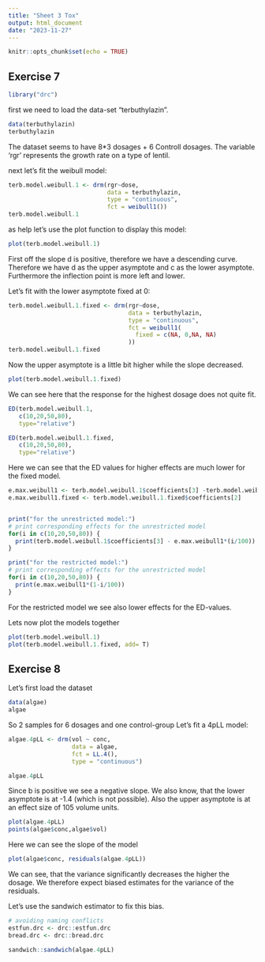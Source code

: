 ```yaml
---
title: "Sheet 3 Tox"
output: html_document
date: "2023-11-27"
---
```


```r
knitr::opts_chunk$set(echo = TRUE)
```

## Exercise 7
```r
library("drc")
```
first we need to load the data-set "terbuthylazin".
```r
data(terbuthylazin)
terbuthylazin
```
The dataset seems to have 8*3 dosages + 6 Controll dosages. The variable 'rgr' represents the growth rate on a type of lentil.

next let's fit the weibull model:
```r
terb.model.weibull.1 <- drm(rgr~dose,
                            data = terbuthylazin,
                            type = "continuous",
                            fct = weibull1())
terb.model.weibull.1
```
as help let's use the plot function to display this model:
```r
plot(terb.model.weibull.1)
```
First off the slope d is positive, therefore we have a descending curve.
Therefore we have d as the upper asymptote and c as the lower asymptote.
Furthermore the inflection point is more left  and lower. 


Let's fit with the lower asymptote fixed at 0:
```r
terb.model.weibull.1.fixed <- drm(rgr~dose,
                                  data = terbuthylazin,
                                  type = "continuous",
                                  fct = weibull1(
                                    fixed = c(NA, 0,NA, NA)
                                  ))
terb.model.weibull.1.fixed
```
Now the upper asymptote is a little bit higher while the slope decreased.
```r
plot(terb.model.weibull.1.fixed)
```

We can see here that the response for the highest dosage does not quite fit.
```r
ED(terb.model.weibull.1,
   c(10,20,50,80),
   type="relative")

ED(terb.model.weibull.1.fixed,
   c(10,20,50,80),
   type="relative")
```
Here we can see that the ED values for higher effects are much lower for the fixed model.

```r
e.max.weibull1 <- terb.model.weibull.1$coefficients[3] -terb.model.weibull.1$coefficients[2]
e.max.weibull1.fixed <- terb.model.weibull.1.fixed$coefficients[2]


print("for the unrestricted model:")
# print corresponding effects for the unrestricted model
for(i in c(10,20,50,80)) {
  print(terb.model.weibull.1$coefficients[3] - e.max.weibull1*(i/100))
}

print("for the restricted model:")
# print corresponding effects for the unrestricted model
for(i in c(10,20,50,80)) {
  print(e.max.weibull1*(1-i/100))
}
```

For the restricted model we see also lower effects for the ED-values.

Lets now plot the models together
```r
plot(terb.model.weibull.1)
plot(terb.model.weibull.1.fixed, add= T)
```
## Exercise 8
Let's first load the dataset
```r
data(algae)
algae
```
So 2 samples for 6 dosages and one control-group
Let's fit a 4pLL model:
```r
algae.4pLL <- drm(vol ~ conc,
                  data = algae,
                  fct = LL.4(),
                  type = "continuous")

algae.4pLL
```
Since b is positive we see a negative slope. We also know, that the lower asymptote is at -1.4 (which is not possible). Also the upper asymptote is at an effect size of 105 volume units.

```r
plot(algae.4pLL)
points(algae$conc,algae$vol)
```

Here we can see the slope of the model

```r
plot(algae$conc, residuals(algae.4pLL))
```
We can see, that the variance significantly decreases the higher the dosage. We therefore expect biased estimates for the variance of the residuals. 

Let's use the sandwich estimator to fix this bias.
```r
# avoiding naming conflicts
estfun.drc <- drc::estfun.drc
bread.drc <- drc::bread.drc

sandwich::sandwich(algae.4pLL)
```
